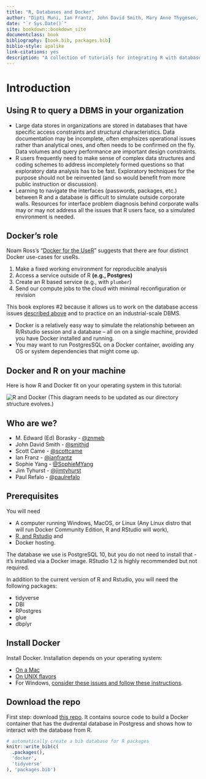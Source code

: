 ```yaml
---
title: "R, Databases and Docker"
author: "Dipti Muni, Ian Frantz, John David Smith, Mary Anne Thygesen, M. Edward (Ed) Borasky,  Scott Case, and Sophie Yang"
date: "`r Sys.Date()`"
site: bookdown::bookdown_site
documentclass: book
bibliography: [book.bib, packages.bib]
biblio-style: apalike
link-citations: yes
description: "A collection of tutorials for integrating R with databases using Docker"
---
```


# Introduction

## Using R to query a DBMS in your organization

* Large data stores in organizations are stored in databases that have specific access constraints and structural characteristics.  Data documentation may be incomplete, often emphsizes operational issues rather than analytical ones, and often needs to be confirmed on the fly.  Data volumes and query performance are important design constraints.
* R users frequently need to make sense of complex data structures and coding schemes to address incompletely formed questions so that exploratory data analysis has to be fast. Exploratory techniques for the purpose should not be reinvented (and so would benefit from more public instruction or discussion).
* Learning to navigate the interfaces (passwords, packages, etc.) between R and a database is difficult to simulate outside corporate walls.  Resources for interface problem diagnosis behind corporate walls may or may not address all the issues that R users face, so a simulated environment is needed.

## Docker's role

Noam Ross's "[Docker for the UseR](https://nyhackr.blob.core.windows.net/presentations/Docker-for-the-UseR_Noam-Ross.pdf)" suggests that there are four distinct Docker use-cases for useRs.  

1. Make a fixed working environment for reproducible analysis
2. Access a service outside of R **(e.g., Postgres)**
3. Create an R based service (e.g., with `plumber`)
4. Send our compute jobs to the cloud with minimal reconfiguration or revision

This book explores #2 because it allows us to work on the database access issues [described above][Using R to query a DBMS in your organization] and to practice on an industrial-scale DBMS.  

* Docker is a relatively easy way to simulate the relationship between an R/Rstudio session and a database -- all on on a single machine, provided you have Docker installed and running.
* You may want to run PostgresSQL on a Docker container, avoiding any OS or system dependencies that might come up. 

## Docker and R on your machine

Here is how R and Docker fit on your operating system in this tutorial:
    
![R and Docker](./screenshots/r-and-docker.png)
(This diagram needs to be updated as our directory structure evolves.)

## Who are we?

* M. Edward (Ed) Borasky - [\@znmeb](https://github.com/znmeb)
* John David Smith - [\@smithjd](https://github.com/smithjd)
* Scott Came - [\@scottcame](https://github.com/scottcame)
* Ian Franz - [\@ianfrantz](https://github.com/ianfrantz)
* Sophie Yang - [\@SophieMYang](https://github.com/SophieMYang)
* Jim Tyhurst - [\@jimtyhurst](https://github.com/jimtyhurst)
* Paul Refalo - [\@paulrefalo](https://github.com/paulrefalo)

## Prerequisites
You will need

* A computer running Windows, MacOS, or Linux (Any Linux distro that will run Docker Community Edition, R and RStudio will work),
* [R, and Rstudio](https://www.datacamp.com/community/tutorials/installing-R-windows-mac-ubuntu) and
* Docker hosting.

The database we use is PostgreSQL 10, but you do not need to install that - it's installed via a Docker image. RStudio 1.2 is highly recommended but not required.

In addition to the current version of R and Rstudio, you will need the following packages:

* tidyverse
* DBI
* RPostgres
* glue
* dbplyr

## Install Docker

Install Docker.  Installation depends on your operating system:

  + [On a Mac](https://docs.docker.com/docker-for-mac/install/)
  + [On UNIX flavors](https://docs.docker.com/install/#supported-platforms)
  + For Windows, [consider these issues and follow these instructions](https://smithjd.github.io/sql-pet/docker-hosting-for-windows.html).

## Download the repo

First step: download [this repo](https://github.com/smithjd/sql-pet).  It contains source code to build a Docker container that has the dvdrental database in Postgress and shows how to interact with the database from R.

```r
# automatically create a bib database for R packages
knitr::write_bib(c(
  .packages(),
  'docker',
  'tidyverse'
), 'packages.bib')
```
